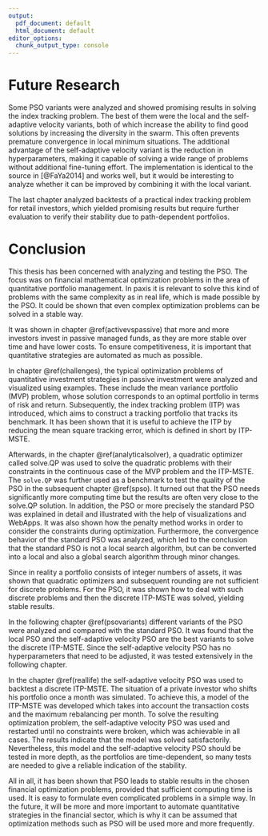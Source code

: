 ```yaml
---
output:
  pdf_document: default
  html_document: default
editor_options:
  chunk_output_type: console
---
```


# Future Research
Some PSO variants were analyzed and showed promising results in solving the index tracking problem. The best of them were the local and the self-adaptive velocity variants, both of which increase the ability to find good solutions by increasing the diversity in the swarm. This often prevents premature convergence in local minimum situations. The additional advantage of the self-adaptive velocity variant is the reduction in hyperparameters, making it capable of solving a wide range of problems without additional fine-tuning effort. The implementation is identical to the source in [@FaYa2014] and works well, but it would be interesting to analyze whether it can be improved by combining it with the local variant.

The last chapter analyzed backtests of a practical index tracking problem for retail investors, which yielded promising results but require further evaluation to verify their stability due to path-dependent portfolios.


# Conclusion

This thesis has been concerned with analyzing and testing the PSO. The focus was on financial mathematical optimization problems in the area of quantitative portfolio management. In paxis it is relevant to solve this kind of problems with the same complexity as in real life, which is made possible by the PSO. It could be shown that even complex optimization problems can be solved in a stable way. 


It was shown in chapter \@ref(activevspassive) that more and more investors invest in passive managed funds, as they are more stable over time and have lower costs. To ensure competitiveness, it is important that quantitative strategies are automated as much as possible.  


In chapter \@ref(challenges), the typical optimization problems of quantitative investment strategies in passive investment were analyzed and visualized using examples. These include the mean variance portfolio (MVP) problem, whose solution corresponds to an optimal portfolio in terms of risk and return. Subsequently, the index tracking problem (ITP) was introduced, which aims to construct a tracking portfolio that tracks its benchmark. It has been shown that it is useful to achieve the ITP by reducing the mean square tracking error, which is defined in short by ITP-MSTE.


Afterwards, in the chapter \@ref(analyticalsolver), a quadratic optimizer called solve.QP was used to solve the quadratic problems with their constraints in the continuous case of the MVP problem and the ITP-MSTE. The `solve.QP` was further used as a benchmark to test the quality of the PSO in the subsequent chapter \@ref(spso). It turned out that the PSO needs significantly more computing time but the results are often very close to the solve.QP solution. In addition, the PSO or more precisely the standard PSO was explained in detail and illustrated with the help of visualizations and WebApps. It was also shown how the penalty method works in order to consider the constraints during optimization. Furthermore, the convergence behavior of the standard PSO was analyzed, which led to the conclusion that the standard PSO is not a local search algorithm, but can be converted into a local and also a global search algorithm through minor changes.

Since in reality a portfolio consists of integer numbers of assets, it was shown that quadratic optimizers and subsequent rounding are not sufficient for discrete problems. For the PSO, it was shown how to deal with such discrete problems and then the discrete ITP-MSTE was solved, yielding stable results. 


In the following chapter \@ref(psovariants) different variants of the PSO were analyzed and compared with the standard PSO. It was found that the local PSO and the self-adaptive velocity PSO are the best variants to solve the discrete ITP-MSTE. Since the self-adaptive velocity PSO has no hyperparameters that need to be adjusted, it was tested extensively in the following chapter. 


In the chapter \@ref(reallife) the self-adaptive velocity PSO was used to backtest a discrete ITP-MSTE. The situation of a private investor who shifts his portfolio once a month was simulated. To achieve this, a model of the ITP-MSTE was developed which takes into account the transaction costs and the maximum rebalancing per month. To solve the resulting optimization problem, the self-adaptive velocity PSO was used and restarted until no constraints were broken, which was achievable in all cases. The results indicate that the model was solved satisfactorily. Nevertheless, this model and the self-adaptive velocity PSO should be tested in more depth, as the portfolios are time-dependent, so many tests are needed to give a reliable indication of the stability.


All in all, it has been shown that PSO leads to stable results in the chosen financial optimization problems, provided that sufficient computing time is used. It is easy to formulate even complicated problems in a simple way. In the future, it will be more and more important to automate quantitative strategies in the financial sector, which is why it can be assumed that optimization methods such as PSO will be used more and more frequently.
